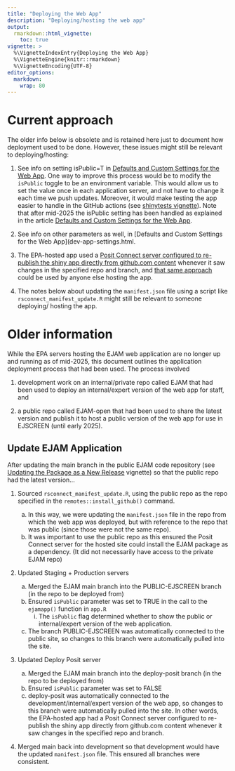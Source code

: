 ```yaml
---
title: "Deploying the Web App"
description: "Deploying/hosting the web app"
output: 
  rmarkdown::html_vignette:
    toc: true
vignette: >
  %\VignetteIndexEntry{Deploying the Web App}
  %\VignetteEngine{knitr::rmarkdown}
  %\VignetteEncoding{UTF-8}
editor_options:
  markdown:
    wrap: 80
---
```


# Current approach

The older info below is obsolete and is retained here just to document how deployment used to be done. However, these  issues might still be relevant to deploying/hosting:

1. See info on setting isPublic=T in [Defaults and Custom Settings for the Web App](dev-app-settings.html). One way to improve this process would be to modify the `isPublic` toggle to be an environment variable. This would allow us to set the value once in each application server, and not have to change it each time we push updates. Moreover, it would make testing the app easier to handle in the GitHub actions (see [shinytests vignette](dev-run-shinytests.html)). Note that after mid-2025 the isPublic setting has been handled as explained in the article [Defaults and Custom Settings for the Web App](dev-app-settings.html).

2. See info on other parameters as well, in [Defaults and Custom Settings for the Web App](dev-app-settings.html.

3. The EPA-hosted app used a [Posit Connect server configured to re-publish the shiny app directly from github.com content](https://docs.posit.co/connect/user/git-backed/) whenever it saw changes in the specified repo and branch, and [that same approach](https://posit.co/blog/git-backed-deployment-in-posit-connect/) could be used by anyone else hosting the app.

4. The notes below about updating the `manifest.json` file using a script like `rsconnect_manifest_update.R` might still be relevant to someone deploying/ hosting the app.


# Older information

While the EPA servers hosting the EJAM web application are no longer up and running as of mid-2025, this document outlines the application deployment process that had been used. The process involved 

1. development work on an internal/private repo called EJAM that had been used to deploy an internal/expert version of the web app for staff, and

2. a public repo called EJAM-open that had been used to share the latest version and publish it to host a public version of the web app for use in EJSCREEN (until early 2025).

## Update EJAM Application

After updating the main branch in the public EJAM code repository (see [Updating the Package as a New Release](dev-update-package.html) vignette) so that the public repo had the latest version...

1.  Sourced `rsconnect_manifest_update.R`, using the public repo as the repo specified in the `remotes::install_github()` command.

    a.  In this way, we were updating the `manifest.json` file in the repo from which the web app was deployed, but with reference to the repo that was public (since those were not the same repo). 
    b.  It was important to use the public repo as this ensured the Posit Connect server for the hosted site could install the EJAM package as a dependency. (It did not necessarily have access to the private EJAM repo)

2.  Updated Staging + Production servers

    a.  Merged the EJAM main branch into the PUBLIC-EJSCREEN branch (in the repo to be deployed from)
    b.  Ensured `isPublic` parameter was set to TRUE in the call to the `ejamapp()` function in `app.R`
        i.  The `isPublic` flag determined whether to show the public or internal/expert version of the web application.
    c.  The branch PUBLIC-EJSCREEN was automatically connected to the public site, so changes to this branch were automatically pulled into the site.

3.  Updated Deploy Posit server

    a.  Merged the EJAM main branch into the deploy-posit branch (in the repo to be deployed from)
    b.  Ensured `isPublic` parameter was set to FALSE
    c.  deploy-posit was automatically connected to the development/internal/expert version of the web app, so changes to this branch were automatically pulled into the site. In other words, the EPA-hosted app had a Posit Connect server configured to re-publish the shiny app directly from github.com content whenever it saw changes in the specified repo and branch.

4.  Merged main back into development so that development would have the updated `manifest.json` file. This ensured all branches were consistent.
